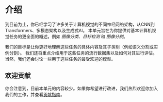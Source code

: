 # 介绍

到目前为止，你已经学习了许多关于计算机视觉的不同神经网络架构，从CNN到Transformers、多模态架构以及生成式AI。
本单元旨在为你提供对基本计算机视觉任务的更全面的概述，例如 _图像分类_、_目标检测_ 和 _图像分割_。

我们的目标是让你更好地理解这些任务的具体内容及其子类别（例如语义分割或实例分割）。
我们还将重点介绍用于这些任务的流行数据集以及如何对其进行评估。当然，我们还会讨论一些用于这些任务的最受欢迎的模型。

## 欢迎贡献

你会注意到，目前本单元的内容较少。如果你希望进行改进，我们热烈欢迎你加入我们的工作，并查看[贡献指南](../../../../CONTRIBUTING.md)。